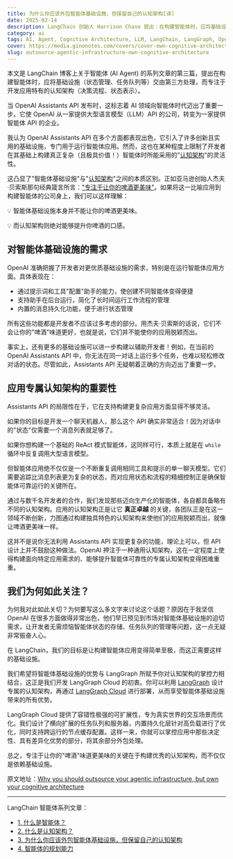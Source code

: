 ```yaml
---
title: 为什么你应该外包智能体基础设施，但保留自己的认知架构[译]
date: 2025-02-14
description: LangChain 创始人 Harrison Chase 提出：在构建智能体时，应将基础设施（状态管理、任务队列等）交由第三方处理，而专注于开发应用特有的认知架构（决策流程、状态表示）。虽然 OpenAI Assistants API 提供了完善的基础设施，但其通用认知架构限制了复杂应用的开发。开发者应将精力集中在能带来差异化优势的认知架构设计上。
category: ai
tags: AI, Agent, Cognitive Architecture, LLM, LangChain, LangGraph, OpenAI, Assistants API
cover: https://media.ginonotes.com/covers/cover-own-cognitive-architecture.jpeg
slug: outsource-agentic-infrastructure-own-cognitive-architecture
---
```


<div className="mx-auto max-w-prose rounded-lg border bg-gradient-to-br px-4 shadow-md text-lg leading-relaxed">
  本文是 LangChain 博客上关于智能体 (AI Agent) 的系列文章的第三篇，提出在构建智能体时，应将基础设施（状态管理、任务队列等）交由第三方处理，而专注于开发应用特有的认知架构（决策流程、状态表示）。
</div>

当 OpenAI Assistants API 发布时，这标志着 AI 领域向智能体时代迈出了重要一步。它使 OpenAI 从一家提供大型语言模型（LLM）API 的公司，转变为一家提供智能体 API 的企业。

我认为 OpenAI Assistants API 在多个方面都表现出色，它引入了许多创新且实用的基础设施，专门用于运行智能体应用。然而，这也在某种程度上限制了开发者在其基础上构建真正复杂（且极具价值！）智能体时所能采用的"[认知架构](https://blog.langchain.dev/what-is-a-cognitive-architecture/)"的灵活性。

这凸显了"智能体基础设施"与"[认知架构](https://blog.langchain.dev/what-is-a-cognitive-architecture/)"之间的本质区别。正如亚马逊创始人杰夫·贝索斯那句经典箴言所言：["专注于让你的啤酒更美味"](https://www.acquired.fm/episodes/amazon-com)。如果将这一比喻应用到构建智能体的公司身上，我们可以这样理解：

<div className="my-4 rounded-lg bg-blue-50 p-4">
  💡 智能体基础设施本身并不能让你的啤酒更美味。
  
  💡 而认知架构则绝对能够提升你啤酒的口感。
</div>

## 对智能体基础设施的需求

OpenAI 准确把握了开发者对更优质基础设施的需求，特别是在运行智能体应用方面。具体表现在：

- 通过提示词和工具"配置"助手的能力，使创建不同智能体变得便捷
- 支持助手在后台运行，简化了长时间运行工作流程的管理
- 内置的消息持久化功能，便于进行状态管理

所有这些功能都是开发者不应该过多考虑的部分。用杰夫·贝索斯的话说，它们不会让你的"啤酒"味道更好，也就是说，它们并不能使你的应用脱颖而出。

事实上，还有更多的基础设施可以进一步构建以辅助开发者！例如，在当前的 OpenAI Assistants API 中，你无法在同一对话上运行多个任务，也难以轻松修改对话的状态。尽管如此，Assistants API 无疑朝着正确的方向迈出了重要一步。

## 应用专属认知架构的重要性

Assistants API 的局限性在于，它在支持构建更复杂应用方面显得不够灵活。

如果你的目标是开发一个聊天机器人，那么这个 API 确实非常适合！因为对话中的"状态"仅需要一个消息列表就足够了。

如果你想构建一个基础的 ReAct 模式智能体，这同样可行，本质上就是在 `while` 循环中反复调用大型语言模型。

但智能体应用绝不仅仅是一个不断重复调用相同工具和提示的单一聊天模型。它们需要追踪比消息列表更为复杂的状态，而对应用状态和流程的精细控制正是确保智能体可靠运行的关键所在。

通过与数千名开发者的合作，我们发现那些迈向生产化的智能体，各自都具备略有不同的认知架构。应用的认知架构正是让它 **真正卓越** 的关键，各团队正是在这一领域不断创新，力图通过构建独具特色的认知架构来使他们的应用脱颖而出，就像让啤酒更美味一样。

这并不是说你无法利用 Assistants API 实现更复杂的功能，理论上可以，但 API 设计上并不鼓励这种做法。OpenAI 押注于一种通用认知架构，这在一定程度上使得构建面向特定应用需求的、能够提升智能体可靠性的专属认知架构变得困难重重。

## 我们为何如此关注？

为何我对此如此关切？为何要写这么多文字来讨论这个话题？原因在于我坚信 OpenAI 在很多方面做得非常出色，他们早已预见到市场对智能体基础设施的迫切需求，让开发者无需烦恼智能体状态的存储、任务队列的管理等问题，这一点无疑非常振奋人心。

在 LangChain，我们的目标是让构建智能体应用变得简单至极，而这正需要这样的基础设施。

我们希望将智能体基础设施的优势与 LangGraph 所赋予你对认知架构的掌控力相结合，这正是我们开发 LangGraph Cloud 的初衷。你可以利用 [LangGraph](https://www.langchain.com/langgraph) 设计专属的认知架构，再通过 [LangGraph Cloud](https://blog.langchain.dev/langgraph-cloud/) 进行部署，从而享受智能体基础设施带来的所有优势。

LangGraph Cloud 提供了容错性极强的可扩展性，专为真实世界的交互场景而优化。我们设计了横向扩展的任务队列和服务器，内置持久化层针对高负载进行了优化，同时支持跨运行的节点缓存配置。这样一来，你就可以掌控应用中那些决定性、具有差异化优势的部分，将其余部分外包处理。

总之，专注于让你的"啤酒"味道更美味的关键在于构建优秀的认知架构，而不仅仅是依赖基础设施。

原文地址：[Why you should outsource your agentic infrastructure, but own your cognitive architecture](https://blog.langchain.dev/why-you-should-outsource-your-agentic-infrastructure-but-own-your-cognitive-architecture/)

---

LangChain 智能体系列文章：

- [1. 什么是智能体？](https://www.ginonotes.com/posts/what-is-ai-agents)
- [2. 什么是认知架构？](https://www.ginonotes.com/posts/what-is-a-cognitive-architecture)
- [3. 为什么你应该外包智能体基础设施，但保留自己的认知架构](https://www.ginonotes.com/posts/outsource-agentic-infrastructure-own-cognitive-architecture)
- [4. 智能体的规划能力](https://www.ginonotes.com/posts/planning-for-agents)